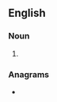==English==

===Noun===
{{head|en|noun form}}

# {{plural of|godhead|lang=en}}

===Anagrams===
* {{anagrams|en|a=addeghos|dogheads}}
